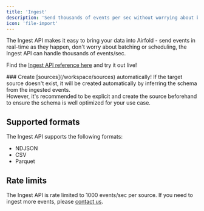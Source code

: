 ```yaml
---
title: 'Ingest'
description: 'Send thousands of events per sec without worrying about batching or scheduling.'
icon: 'file-import'
---
```


The Ingest API makes it easy to bring your data into Airfold - send events in real-time as they happen, don't worry about batching or scheduling, the Ingest API can handle thousands of events/sec.<br/>

Find the [Ingest API reference here](/api-reference/ingest/ingest) and try it out live!

<Tip>
### Create [sources](/workspace/sources) automatically!
If the target source doesn't exist, it will be created automatically by inferring the schema from the ingested events.<br />
However, it's recommended to be explicit and create the source beforehand to ensure the schema is well optimized for your use case.
</Tip>

## Supported formats
The Ingest API supports the following formats:
- NDJSON
- CSV
- Parquet

## Rate limits
The Ingest API is rate limited to 1000 events/sec per source. If you need to ingest more events, please [contact us](https://www.airfold.co).